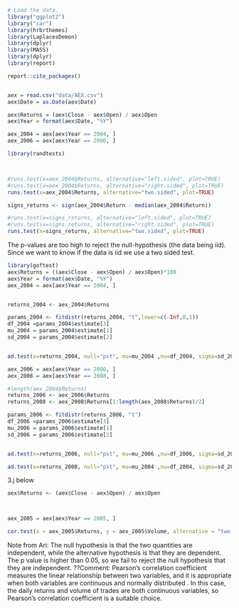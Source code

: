 ```r
# Load the data.
library("ggplot2")
library("car")
library(hrbrthemes)
library(LaplacesDemon)
library(dplyr)
library(MASS)
library(dplyr)
library(report)

report::cite_packages()


aex = read.csv("data/AEX.csv")
aex$Date = as.Date(aex$Date)

aex$Returns = (aex$Close - aex$Open) / aex$Open
aex$Year = format(aex$Date, "%Y")

aex_2004 = aex[aex$Year == 2004, ]
aex_2006 = aex[aex$Year == 2006, ]

```


```r
library(randtests)



#runs.test(x=aex_2004$Returns, alternative="left.sided", plot=TRUE)
#runs.test(x=aex_2004$Returns, alternative="right.sided", plot=TRUE)
runs.test(x=aex_2004$Returns, alternative="two.sided", plot=TRUE)
```
```r
signs_returns <- sign(aex_2004$Return - median(aex_2004$Return))

#runs.test(x=signs_returns, alternative="left.sided", plot=TRUE)
#runs.test(x=signs_returns, alternative="right.sided", plot=TRUE)
runs.test(x=signs_returns, alternative="two.sided", plot=TRUE)
```

The p-values are too high to reject the null-hypothesis (the data being iid).
Since we want to know if the data is iid we use a two sided test.



```r
library(goftest)
aex$Returns = ((aex$Close - aex$Open) / aex$Open)*100
aex$Year = format(aex$Date, "%Y")
aex_2004 = aex[aex$Year == 2004, ]


returns_2004 <- aex_2004$Returns

params_2004 <- fitdistr(returns_2004, "t",lower=c(-Inf,0,1))
df_2004 =params_2004$estimate[3]
mu_2004 = params_2004$estimate[1]
sd_2004 = params_2004$estimate[2]


ad.test(x=returns_2004, null="pst", mu=mu_2004 ,nu=df_2004, sigma=sd_2004, estimated=FALSE)
```
```r
aex_2006 = aex[aex$Year == 2006, ]
aex_2008 = aex[aex$Year == 2008, ]

#length(aex_2004$Returns)
returns_2006 <- aex_2006$Returns
returns_2008 <- aex_2008$Returns[1:length(aex_2008$Returns)/2]

params_2006 <- fitdistr(returns_2006, "t")
df_2006 =params_2006$estimate[3]
mu_2006 = params_2006$estimate[1]
sd_2006 = params_2006$estimate[2]


ad.test(x=returns_2006, null="pst", mu=mu_2006 ,nu=df_2006, sigma=sd_2006, estimated=TRUE)

ad.test(x=returns_2008, null="pst", mu=mu_2004 ,nu=df_2004, sigma=sd_2004, estimated=TRUE)
```
3.j below 
```r
aex$Returns <- (aex$Close - aex$Open) / aex$Open



aex_2005 = aex[aex$Year == 2005, ]

cor.test(x = aex_2005$Returns, y = aex_2005$Volume, alternative = "two.sided", method = "pearson")$p.value
```
Note from Ari: 
The null hypothesis is that the two quantities are independent, while the alternative hypothesis is that they are dependent. The p value is higher than 0.05, so we fail to reject the null hypothesis that they are independent. 
??Comment: Pearson’s correlation coefficient measures the linear relationship between two variables, and it is appropriate when both variables are continuous and normally distributed . In this case, the daily returns and volume of trades are both continuous variables, so Pearson’s correlation coefficient is a suitable choice.

